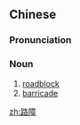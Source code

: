 ==Chinese==
{{zh-forms}}

===Pronunciation===
{{zh-pron
|m=lùzhàng
|c=lou6 zoeng3
|cat=n
}}

===Noun===
{{zh-noun}}

# [[roadblock]]
# [[barricade]]

[[zh:路障]]